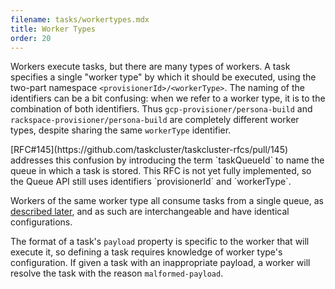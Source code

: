 ```yaml
---
filename: tasks/workertypes.mdx
title: Worker Types
order: 20
---
```


Workers execute tasks, but there are many types of workers. A task specifies a
single "worker type" by which it should be executed, using the two-part
namespace `<provisionerId>/<workerType>`.  The naming of the identifiers can be
a bit confusing: when we refer to a worker type, it is to the combination of
both identifiers. Thus `gcp-provisioner/persona-build` and
`rackspace-provisioner/persona-build` are completely different worker types,
despite sharing the same `workerType` identifier.

<Warning>
[RFC#145](https://github.com/taskcluster/taskcluster-rfcs/pull/145) addresses this confusion by introducing the term `taskQueueId` to name the queue in which a task is stored.
This RFC is not yet fully implemented, so the Queue API still uses identifiers `provisionerId` and `workerType`.
</Warning>

Workers of the same worker type all consume tasks from a single queue, as
[described later](/docs/manual/task-execution/queues), and as such are
interchangeable and have identical configurations.

The format of a task's `payload` property is specific to the worker that will
execute it, so defining a task requires knowledge of worker type's
configuration. If given a task with an inappropriate payload, a worker will
resolve the task with the reason `malformed-payload`.
